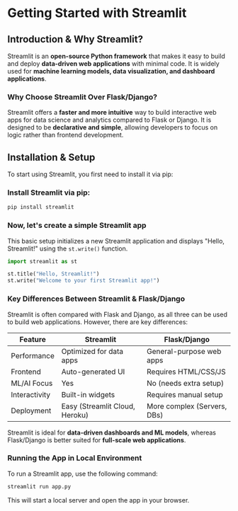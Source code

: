 # Getting Started with Streamlit

## Introduction & Why Streamlit?

Streamlit is an **open-source Python framework** that makes it easy to build and deploy **data-driven web applications** with minimal code. It is widely used for **machine learning models, data visualization, and dashboard applications**.

### Why Choose Streamlit Over Flask/Django?

Streamlit offers a **faster and more intuitive** way to build interactive web apps for data science and analytics compared to Flask or Django. It is designed to be **declarative and simple**, allowing developers to focus on logic rather than frontend development.

## Installation & Setup

To start using Streamlit, you first need to install it via pip:

### Install Streamlit via pip:

```sh
pip install streamlit
```

### Now, let's create a simple Streamlit app

This basic setup initializes a new Streamlit application and displays "Hello, Streamlit!" using the `st.write()` function.

```python
import streamlit as st

st.title("Hello, Streamlit!")
st.write("Welcome to your first Streamlit app!")
```

### Key Differences Between Streamlit & Flask/Django

Streamlit is often compared with Flask and Django, as all three can be used to build web applications. However, there are key differences:

| Feature       | Streamlit                      | Flask/Django                |
| ------------- | ------------------------------ | --------------------------- |
| Performance   | Optimized for data apps        | General-purpose web apps    |
| Frontend      | Auto-generated UI              | Requires HTML/CSS/JS        |
| ML/AI Focus   | Yes                            | No (needs extra setup)      |
| Interactivity | Built-in widgets               | Requires manual setup       |
| Deployment    | Easy (Streamlit Cloud, Heroku) | More complex (Servers, DBs) |

Streamlit is ideal for **data-driven dashboards and ML models**, whereas Flask/Django is better suited for **full-scale web applications**.

### Running the App in Local Environment

To run a Streamlit app, use the following command:

```sh
streamlit run app.py
```

This will start a local server and open the app in your browser.
